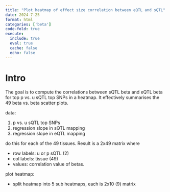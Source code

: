 ```yaml
---
title: "Plot heatmap of effect size correlation between eQTL and sQTL"
date: 2024-7-25
format: html
categories: ['beta']
code-fold: true
execute:
  include: true
  eval: true
  cache: false
  echo: false
---
```



# Intro

The goal is to compute the correlations between sQTL beta and eQTL beta for top p vs. u sQTL top SNPs in a heatmap. It effectively summarises the 49 beta vs. beta scatter plots.

data:

1. p vs. u sQTL top SNPs
2. regression slope in sQTL mapping
3. regression slope in eQTL mapping

do this for each of the 49 tissues. Result is a 2x49 matrix where 

- row labels: u or p sQTL (2)
- col labels: tissue (49)
- values: correlation value of betas. 

plot heatmap: 

- split heatmap into 5 sub heatmaps, each is 2x10 (9) matrix


